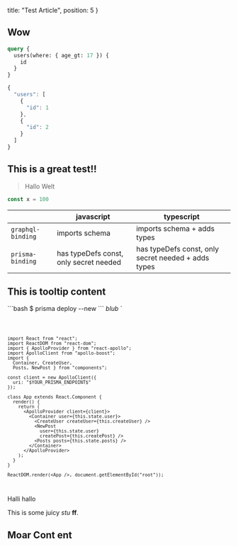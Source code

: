 
  title: "Test Article",
  position: 5
}

## Wow

<Playground playgroundLink="https://api.graph.cool/simple/v1/asdf">

```graphql
query {
  users(where: { age_gt: 17 }) {
    id
  }
}
```
```js
{
  "users": [
    {
      "id": 1
    },
    {
      "id": 2
    }
  ]
}
```

</Playground>

## This is a great test!!

> Hallo Welt



```js
const x = 100
```


|                 | javascript                             | typescript                                          |
|-----------------|----------------------------------------|-----------------------------------------------------|
| `graphql-binding` | imports schema                         | imports schema + adds types                         |
| `prisma-binding`  | has typeDefs const, only secret needed | has typeDefs const, only secret needed + adds types |


  ## This is tooltip content
  \`\`\`bash
  $ prisma deploy --new
  \`\`\`
  *blub*
`

<Code language="jsx" lines="2-10" source="https://google.com" tooltips={[content]} showLanguageSwitch={true}>

```
import React from "react";
import ReactDOM from "react-dom";
import { ApolloProvider } from "react-apollo";
import ApolloClient from "apollo-boost";
import {
  Container, CreateUser,
  Posts, NewPost } from "components";

const client = new ApolloClient({
  uri: "$YOUR_PRISMA_ENDPOINT$"
});

class App extends React.Component {
  render() {
    return (
      <ApolloProvider client={client}>
        <Container user={this.state.user}>
          <CreateUser createUser={this.createUser} />
          <NewPost
            user={this.state.user}
            createPost={this.createPost} />
          <Posts posts={this.state.posts} />
        </Container>
      </ApolloProvider>
    );
  }
}

ReactDOM.render(<App />, document.getElementById("root"));
```

</Code>

<Warning>

Halli hallo

</Warning>

<Collapse title="Hey ho, let's go!">

This is some juicy *stu* **ff**.

</Collapse>


## Moar Cont ent
